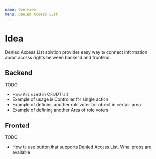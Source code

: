 ```yaml
---
name: Overview
menu: Denied Access List
---
```


# Idea

Denied Access List solution provides easy way to connect information about access rights between backend and frontend.

## Backend

TODO
- How it is used in CRUDTrait
- Example of usage in Controller for single action
- Example of defining another role voter for object in certain area
- Example of defining another Area of role voters

## Fronted

TODO
- How to use button that supports Denied Access List. What props are available
